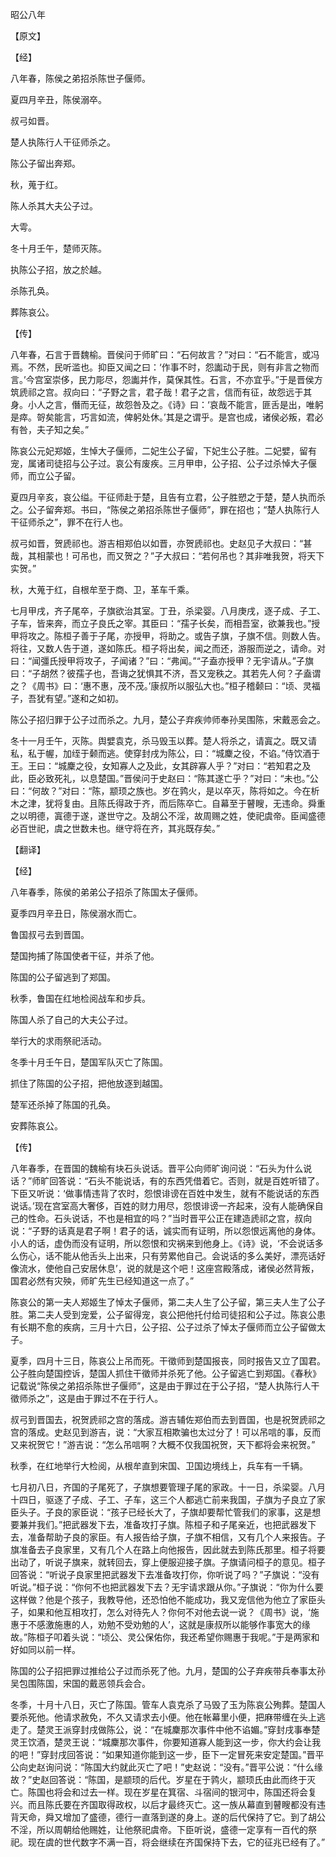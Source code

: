 

昭公八年

【原文】

【经】

八年春，陈侯之弟招杀陈世子偃师。

夏四月辛丑，陈侯溺卒。

叔弓如晋。

楚人执陈行人干征师杀之。

陈公子留出奔郑。

秋，蒐于红。

陈人杀其大夫公子过。

大雩。

冬十月壬午，楚师灭陈。

执陈公子招，放之於越。

杀陈孔奂。

葬陈哀公。

【传】

八年春，石言于晋魏榆。晋侯问于师旷曰：“石何故言？”对曰：“石不能言，或冯焉。不然，民听滥也。抑臣又闻之曰：‘作事不时，怨讟动于民，则有非言之物而言。’今宫室崇侈，民力彫尽，怨讟并作，莫保其性。石言，不亦宜乎。”于是晋侯方筑虒祁之宫。叔向曰：“子野之言，君子哉！君子之言，信而有征，故怨远于其身。小人之言，僭而无征，故怨咎及之。《诗》曰：‘哀哉不能言，匪舌是出，唯躬是瘁。哿矣能言，巧言如流，俾躬处休。’其是之谓乎。是宫也成，诸侯必叛，君必有咎，夫子知之矣。”

陈哀公元妃郑姬，生悼大子偃师，二妃生公子留，下妃生公子胜。二妃嬖，留有宠，属诸司徒招与公子过。哀公有废疾。三月甲申，公子招、公子过杀悼大子偃师，而立公子留。

夏四月辛亥，哀公缢。干征师赴于楚，且告有立君，公子胜愬之于楚，楚人执而杀之。公子留奔郑。书曰，“陈侯之弟招杀陈世子偃师”，罪在招也；“楚人执陈行人干征师杀之”，罪不在行人也。

叔弓如晋，贺虒祁也。游吉相郑伯以如晋，亦贺虒祁也。史赵见子大叔曰：“甚哉，其相蒙也！可吊也，而又贺之？”子大叔曰：“若何吊也？其非唯我贺，将天下实贺。”

秋，大蒐于红，自根牟至于商、卫，革车千乘。

七月甲戌，齐子尾卒，子旗欲治其室。丁丑，杀梁婴。八月庚戌，逐子成、子工、子车，皆来奔，而立子良氏之宰。其臣曰：“孺子长矣，而相吾室，欲兼我也。”授甲将攻之。陈桓子善于子尾，亦授甲，将助之。或告子旗，子旗不信。则数人告。将往，又数人告于道，遂如陈氏。桓子将出矣，闻之而还，游服而逆之，请命。对曰：“闻彊氏授甲将攻子，子闻诸？”曰：“弗闻。”“子盍亦授甲？无宇请从。”子旗曰：“子胡然？彼孺子也，吾诲之犹惧其不济，吾又宠秩之。其若先人何？子盍谓之？《周书》曰：‘惠不惠，茂不茂。’康叔所以服弘大也。”桓子稽颡曰：“顷、灵福子，吾犹有望。”遂和之如初。

陈公子招归罪于公子过而杀之。九月，楚公子弃疾帅师奉孙吴围陈，宋戴恶会之。

冬十一月壬午，灭陈。舆嬖袁克，杀马毁玉以葬。楚人将杀之，请寘之。既又请私，私于幄，加绖于颡而逃。使穿封戌为陈公，曰：“城麇之役，不谄。”侍饮酒于王。王曰：“城麇之役，女知寡人之及此，女其辟寡人乎？”对曰：“若知君之及此，臣必致死礼，以息楚国。”晋侯问于史赵曰：“陈其遂亡乎？”对曰：“未也。”公曰：“何故？”对曰：“陈，颛顼之族也。岁在鹑火，是以卒灭，陈将如之。今在析木之津，犹将复由。且陈氏得政于齐，而后陈卒亡。自幕至于瞽瞍，无违命。舜重之以明德，寘德于遂，遂世守之。及胡公不淫，故周赐之姓，使祀虞帝。臣闻盛德必百世祀，虞之世数未也。继守将在齐，其兆既存矣。”

【翻译】

【经】

八年春季，陈侯的弟弟公子招杀了陈国太子偃师。

夏季四月辛丑日，陈侯溺水而亡。

鲁国叔弓去到晋国。

楚国拘捕了陈国使者干征，并杀了他。

陈国的公子留逃到了郑国。

秋季，鲁国在红地检阅战车和步兵。

陈国人杀了自己的大夫公子过。

举行大的求雨祭祀活动。

冬季十月壬午日，楚国军队灭亡了陈国。

抓住了陈国的公子招，把他放逐到越国。

楚军还杀掉了陈国的孔奂。

安葬陈哀公。

【传】

八年春季，在晋国的魏榆有块石头说话。晋平公向师旷询问说：“石头为什么说话？”师旷回答说：“石头不能说话，有的东西凭借着它。否则，就是百姓听错了。下臣又听说：‘做事情违背了农时，怨恨诽谤在百姓中发生，就有不能说话的东西说话。’现在宫室高大奢侈，百姓的财力用尽，怨恨诽谤一齐起来，没有人能确保自己的性命。石头说话，不也是相宜的吗？”当时晋平公正在建造虒祁之宫，叔向说：“子野的话真是君子啊！君子的话，诚实而有证明，所以怨恨远离他的身体。小人的话，虚伪而没有证明，所以怨恨和灾祸来到他身上。《诗》说，‘不会说话多么伤心，话不能从他舌头上出来，只有劳累他自己。会说话的多么美好，漂亮话好像流水，使他自己安居休息’，说的就是这个吧！这座宫殿落成，诸侯必然背叛，国君必然有灾殃，师旷先生已经知道这一点了。”

陈哀公的第一夫人郑姬生了悼太子偃师，第二夫人生了公子留，第三夫人生了公子胜。第二夫人受到宠爱，公子留得宠，哀公把他托付给司徒招和公子过。陈哀公患有长期不愈的疾病，三月十六日，公子招、公子过杀了悼太子偃师而立公子留做太子。

夏季，四月十三日，陈哀公上吊而死。干徵师到楚国报丧，同时报告又立了国君。公子胜向楚国控诉，楚国人抓住干徵师并杀死了他。公子留逃亡到郑国。《春秋》记载说“陈侯之弟招杀陈世子偃师”，这是由于罪过在于公子招，“楚人执陈行人干徵师杀之”，这是由于罪过不在于行人。

叔弓到晋国去，祝贺虒祁之宫的落成。游吉辅佐郑伯而去到晋国，也是祝贺虒祁之宫的落成。史赵见到游吉，说：“大家互相欺骗也太过分了！可以吊唁的事，反而又来祝贺它！”游吉说：“怎么吊唁啊？大概不仅我国祝贺，天下都将会来祝贺。”

秋季，在红地举行大检阅，从根牟直到宋国、卫国边境线上，兵车有一千辆。

七月初八日，齐国的子尾死了，子旗想要管理子尾的家政。十一日，杀梁婴。八月十四日，驱逐了子成、子工、子车，这三个人都逃亡前来我国，子旗为子良立了家臣头子。子良的家臣说：“孩子已经长大了，子旗却要帮忙管我们的家事，这是想要兼并我们。”把武器发下去，准备攻打子旗。陈桓子和子尾亲近，也把武器发下去，准备帮助子良的家臣。有人报告给子旗，子旗不相信，又有几个人来报告。子旗准备去子良家里，又有几个人在路上向他报告，因此就去到陈氏那里。桓子将要出动了，听说子旗来，就转回去，穿上便服迎接子旗。子旗请问桓子的意见。桓子回答说：“听说子良家里把武器发下去准备攻打你，你听说了吗？”子旗说：“没有听说。”桓子说：“你何不也把武器发下去？无宇请求跟从你。”子旗说：“你为什么要这样做？他是个孩子，我教导他，还恐怕他不能成功，我又宠信他为他立了家臣头子，如果和他互相攻打，怎么对待先人？你何不对他去说一说？《周书》说，‘施惠于不感激施惠的人，劝勉不受劝勉的人’，这就是康叔所以能够作事宽大的缘故。”陈桓子叩着头说：“顷公、灵公保佑你，我还希望你赐惠于我呢。”于是两家和好如同以前一样。

陈国的公子招把罪过推给公子过而杀死了他。九月，楚国的公子弃疾带兵奉事太孙吴包围陈国，宋国的戴恶领兵会合。

冬季，十月十八日，灭亡了陈国。管车人袁克杀了马毁了玉为陈哀公殉葬。楚国人要杀死他。他请求赦免，不久又请求去小便。他在帐幕里小便，把麻带缠在头上逃走了。楚灵王派穿封戌做陈公，说：“在城麇那次事件中他不谄媚。”穿封戌事奉楚灵王饮酒，楚灵王说：“城麇那次事件，你要知道寡人能到这一步，你大约会让我的吧！”穿封戌回答说：“如果知道你能到这一步，臣下一定冒死来安定楚国。”晋平公向史赵询问说：“陈国大约就此灭亡了吧！”史赵说：“没有。”晋平公说：“什么缘故？”史赵回答说：“陈国，是颛顼的后代。岁星在于鹑火，颛顼氏由此而终于灭亡。陈国也将会和过去一样。现在岁星在箕宿、斗宿间的银河中，陈国还将会复兴。而且陈氏要在齐国取得政权，以后才最终灭亡。这一族从幕直到瞽瞍都没有违背天命，舜又增加了盛德，德行一直落到遂的身上。遂的后代保持了它。到了胡公不淫，所以周朝给他赐姓，让他祭祀虞帝。下臣听说，盛德一定享有一百代的祭祀。现在虞的世代数字不满一百，将会继续在齐国保持下去，它的征兆已经有了。”

